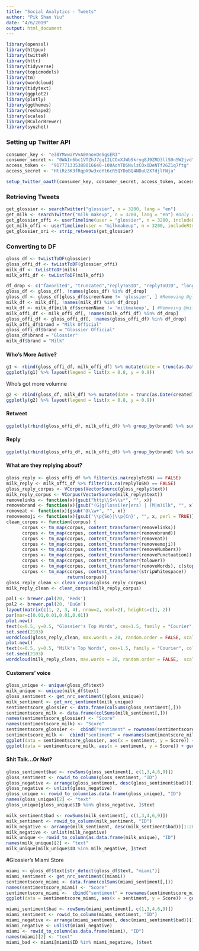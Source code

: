 ```yaml
---
title: "Social Analytics - Tweets"
author: "Pik Shan Yiu"
date: "4/6/2019"
output: html_document
---
```



```r
library(openssl)
library(httpuv)
library(twitteR)
library(httr)
library(tidyverse)
library(topicmodels)
library(tm)
library(wordcloud)
library(tidytext)
library(ggplot2)
library(plotly)
library(ggthemes)
library(reshape2)
library(scales)
library(RColorBrewer)
library(syuzhet)
```

### Setting up Twitter API
```r
consumer_key <- "e38YMvwaYVvA0XnovOeSgsER3"
consumer_secret <- "0WAIn6bc1VTZhJ7gq1ILCOxXJWb9kryg8J9ZRD3llS0nSW2jvd"
access_token <-  "917771335388016640-i08AohTDSNvlzCOxODeNTf26Z1q7ftg"
access_secret <- "HtiRz3K3fRqpX9w3xeYt6cR5QYDoBQ4NDuU2X7djlFNja"

setup_twitter_oauth(consumer_key, consumer_secret, access_token, access_secret)
```

### Retrieving Tweets
```r
get_glossier <- searchTwitter("glossier", n = 3200, lang = "en")
get_milk <- searchTwitter("milk makeup", n = 3200, lang = "en") #Only 414 tweets are returned compared to glossier
get_glossier_offi <- userTimeline(user = "glossier", n = 3200, includeRts = T)
get_milk_offi <- userTimeline(user = "milkmakeup", n = 3200, includeRts = T)
get_glossier_ori <- strip_retweets(get_glossier)
```
### Converting to DF
```r
gloss_df <- twListToDF(glossier) 
gloss_offi_df <- twListToDF(glossier_offi)
milk_df <- twListToDF(milk)
milk_offi_df <- twListToDF(milk_offi)
```


```r
df_drop <- c("favorited", "truncated","replyToSID", "replyToUID", "longitude", "latitude") #Removing unwanted columns & duplicate
gloss_df <- gloss_df[, !names(gloss_df) %in% df_drop]
gloss_df <- gloss_df[gloss_df$screenName != 'glossier', ] #Removing @glossier's tweets
milk_df <- milk_df[, !names(milk_df) %in% df_drop]
milk_df <- milk_df[milk_df$screenName != 'milkmakeup', ] #Removing @milk's tweets
milk_offi_df <- milk_offi_df[, !names(milk_offi_df) %in% df_drop]
gloss_offi_df <- gloss_offi_df[, !names(gloss_offi_df) %in% df_drop]
milk_offi_df$brand = "Milk Official"
gloss_offi_df$brand = "Glossier Official"
gloss_df$brand = "Glossier"
milk_df$brand = "Milk"
```

#### Who's More Active?
```r
g1 <- rbind(gloss_offi_df, milk_offi_df) %>% mutate(date = trunc(as.Date(created), "day")) %>% group_by(date, brand) %>% summarize(counts = sum(table(id))) %>% filter(date > "2018-03-26") %>% ggplot(aes(x = date, y = counts, color = brand)) + geom_line() + labs(x="Date", y="Number of Tweets") + ggtitle('Number of Tweets Across Time') + theme_tufte() + scale_color_manual(values = c("pink1", "seagreen3")) + theme(plot.title = element_text(hjust = 0.5, face='bold', size=15), text=element_text(family="Garamond")) + theme(legend.position = "top") + theme(legend.title=element_blank()) 
ggplotly(g1) %>% layout(legend = list(x = 0.8, y = 0.9))
```

Who's got more volumne
```r
g2 <- rbind(gloss_df, milk_df) %>% mutate(date = trunc(as.Date(created), "day")) %>% group_by(date, brand) %>% summarize(counts = sum(table(id))) %>% filter(date > "2019-03-31") %>% ggplot(aes(x = date, y = counts, color = brand)) + geom_line() + labs(x="Date", y="Number of Tweets") + ggtitle('Number of Conversations Across Time') + theme_tufte() + scale_color_manual(values = c("pink1", "seagreen3")) + theme(plot.title = element_text(hjust = 0.5, face='bold', size=15), text=element_text(family="Garamond")) + theme(legend.position = "top") + theme(legend.title=element_blank()) 
ggplotly(g2) %>% layout(legend = list(x = 0.8, y = 0.9))
```
#### Retweet
```r
ggplotly(rbind(gloss_offi_df, milk_offi_df) %>% group_by(brand) %>% summarize(Retweet = sum(isRetweet), Selftweet = sum(table(isRetweet)) - Retweet) %>% melt() %>% ggplot(aes(x = brand, y = value, fill = variable)) + geom_bar(position = 'fill', stat = "identity") + scale_fill_manual(values = c("sienna1", "lightskyblue")) + labs(x="", y="% Retweets") + ggtitle('Who Retweets More?') + theme_tufte() + theme(plot.title=element_text(hjust=0.45, vjust=0.5, face='bold', size=15, family="Garamond")) + theme(legend.position = "top") + theme(legend.title=element_blank()) + scale_y_continuous(labels = percent_format()) + coord_flip()) %>% layout(legend = list(x = 0.8, y = 1.3))
```

#### Reply 
```r
ggplotly(rbind(gloss_offi_df, milk_offi_df) %>% group_by(brand) %>% summarize(Reply = sum(!is.na(replyToSN)), Nonreply = sum(is.na(replyToSN))) %>% melt() %>% ggplot(aes(x = brand, y = value, fill = variable)) + geom_bar(position = 'fill', stat = "identity") + scale_fill_manual(values = c("sienna1", "lightskyblue")) + labs(x="", y="% Reply") + ggtitle("Let's Talk") + theme_tufte() + theme(plot.title=element_text(hjust=0.45, vjust=0.5, face='bold', size=15, family="Garamond")) + theme(legend.position = "top") + theme(legend.title=element_blank()) + scale_y_continuous(labels = percent_format()) + coord_flip()) %>% layout(legend = list(x = 0.8, y = 1.3))
```

#### What are they replying about? 
```r
gloss_reply <- gloss_offi_df %>% filter(is.na(replyToSN) == FALSE)
milk_reply <- milk_offi_df %>% filter(is.na(replyToSN) == FALSE)
gloss_reply_corpus <- VCorpus(VectorSource(gloss_reply$text))
milk_reply_corpus <- VCorpus(VectorSource(milk_reply$text))
removelinks <- function(x){gsub("http\\S+\\s*", "", x)}
removebrand <- function(x){gsub("(G|g)lossi(er|ers) | (M|m)ilk", "", x)}
removeat <- function(x){gsub("@\\w+", "", x)}
removeemoji <- function(x){gsub('\\p{So}|\\p{Cn}', "", x, perl = TRUE)}
clean_corpus <- function(corpus) {
      corpus <- tm_map(corpus, content_transformer(removelinks))
      corpus <- tm_map(corpus, content_transformer(removebrand))
      corpus <- tm_map(corpus, content_transformer(removeat))
      corpus <- tm_map(corpus, content_transformer(removeemoji))
      corpus <- tm_map(corpus, content_transformer(removeNumbers))
      corpus <- tm_map(corpus, content_transformer(removePunctuation))
      corpus <- tm_map(corpus, content_transformer(tolower))
      corpus <- tm_map(corpus, content_transformer(removeWords), c(stopwords("en"))) 
      corpus <- tm_map(corpus, content_transformer(stripWhitespace))
                       return(corpus)}
gloss_reply_clean <- clean_corpus(gloss_reply_corpus)
milk_reply_clean <- clean_corpus(milk_reply_corpus)
```

```r
pal1 <- brewer.pal(20, 'Reds')
pal2 <- brewer.pal(20, 'BuGn')
layout(matrix(c(1, 2, 3, 4), nrow=2, ncol=2), heights=c(1, 2))
par(mar=c(0.01,0.01,0.01,0.01))
plot.new()
text(x=0.5, y=0.5, "Glossier's Top Words", cex=1.5, family = "Courier", col = 'pink1')
set.seed(2103)
wordcloud(gloss_reply_clean, max.words = 20, random.order = FALSE, scale = c(3.5, 2), colors = pal1, family = "Courier") #wordcloud for a sneak peek
plot.new()
text(x=0.5, y=0.5, "Milk's Top Words", cex=1.5, family = "Courier", col = 'seagreen2')
set.seed(2103)
wordcloud(milk_reply_clean, max.words = 20, random.order = FALSE,  scale = c(3.5, 2), colors = pal2, family = "Courier") 
```


#### Customers' voice
```r
gloss_unique <- unique(gloss_df$text)
milk_unique <- unique(milk_df$text)
gloss_sentiment <- get_nrc_sentiment((gloss_unique))
milk_sentiment <- get_nrc_sentiment(milk_unique)
sentimentscore_glossier <- data.frame(colSums(gloss_sentiment[,]))
sentimentscore_milk <- data.frame(colSums(milk_sentiment[,]))
names(sentimentscore_glossier) <- "Score"
names(sentimentscore_milk) <- "Score"
sentimentscore_glossier <-  cbind("sentiment" = rownames(sentimentscore_glossier), sentimentscore_glossier)
sentimentscore_milk <-  cbind("sentiment" = rownames(sentimentscore_milk), sentimentscore_milk)
ggplot(data = sentimentscore_glossier, aes(x = sentiment, y = Score)) + geom_bar(aes(fill = sentiment), stat = "identity") +  labs(x="Sentiment", y="Score") + ggtitle("Tweets Sentiment on Glossier") + theme_tufte() + theme(plot.title=element_text(hjust=0.45, vjust=0.5, face='bold', size=15, family="Courier")) + theme(legend.position = "none")
ggplot(data = sentimentscore_milk, aes(x = sentiment, y = Score)) + geom_bar(aes(fill = sentiment), stat = "identity") +  labs(x="Sentiment", y="Score") + ggtitle("Tweets Sentiment on Milk Makeup") + theme_tufte() + theme(plot.title=element_text(hjust=0.45, vjust=0.5, face='bold', size=15, family="Courier")) + theme(legend.position = "none")
```

#### Shit Talk...Or Not?
```r
gloss_sentiment$bad <- rowSums(gloss_sentiment[, c(1,3,4,6,9)])
gloss_sentiment <- rowid_to_column(gloss_sentiment, "ID")
gloss_negative <- arrange(gloss_sentiment, desc(gloss_sentiment$bad))[1:20,]$ID
gloss_negative <- unlist(gloss_negative)
gloss_unique <- rowid_to_column(as.data.frame(gloss_unique), "ID")
names(gloss_unique)[2] <- "text"
gloss_unique[gloss_unique$ID %in% gloss_negative, ]$text
```

```r
milk_sentiment$bad <- rowSums(milk_sentiment[, c(1,3,4,6,9)])
milk_sentiment <- rowid_to_column(milk_sentiment, "ID")
milk_negative <- arrange(milk_sentiment, desc(milk_sentiment$bad))[1:20,]$ID
milk_negative <- unlist(milk_negative)
milk_unique <- rowid_to_column(as.data.frame(milk_unique), "ID")
names(milk_unique)[2] <- "text"
milk_unique[milk_unique$ID %in% milk_negative, ]$text
```


#Glossier's Miami Store
```r
miami <- gloss_df$text[str_detect(gloss_df$text, "miami")]
miami_sentiment <- get_nrc_sentiment((miami))
sentimentscore_miami <- data.frame(colSums(miami_sentiment[,]))
names(sentimentscore_miami) <- "Score"
sentimentscore_miami <-  cbind("sentiment" = rownames(sentimentscore_miami), sentimentscore_miami)
ggplot(data = sentimentscore_miami, aes(x = sentiment, y = Score)) + geom_bar(aes(fill = sentiment), stat = "identity") +  labs(x="Sentiment", y="Score") + ggtitle("Tweets Sentiment on Glossier's Miami Store") + theme_tufte() + theme(plot.title=element_text(hjust=0.45, vjust=0.5, face='bold', size=15, family="Courier")) + theme(legend.position = "none")
```

```r
miami_sentiment$bad <- rowSums(miami_sentiment[, c(1,3,4,6,9)])
miami_sentiment <- rowid_to_column(miami_sentiment, "ID")
miami_negative <- arrange(miami_sentiment, desc(miami_sentiment$bad))[1:10,]$ID
miami_negative <- unlist(miami_negative)
miami <- rowid_to_column(as.data.frame(miami), "ID")
names(miami)[2] <- "text"
miami_bad <- miami[miami$ID %in% miami_negative, ]$text
```